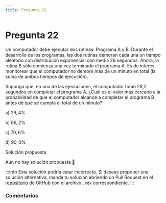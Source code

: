 ```yaml
---
title: Pregunta 22
---
```



# Pregunta 22

Un computador debe ejecutar dos rutinas: Programa A y B. Durante el desarrollo de los programas, las dos rutinas demoran cada una un tiempo aleatorio con distribución exponencial con media 26 segundos. Ahora, la rutina B sólo comienza una vez terminado el programa A. Es de interés monitorear que el computador no demore más de un minuto en total (la suma de ambos tiempos de ejecución).

Suponga que, en una de las ejecuciones, el computador tomó 28,2 segundos en completar el programa A. ¿Cuál es el valor más cercano a la probabilidad de que el computador alcance a completar el programa B antes de que se cumpla el total de un minuto?

a) $29,4 \%$

b) $66,2 \%$

c) $70,6 \%$

d) $90,0 \%$

<MDXDetails>
<summary>Solución propuesta</summary>

Aún no hay solución propuesta 🥲

:::info 
Esta solución podría estar incorrecta. Si deseas proponer una solución alternativa, manda tu solución abriendo
un Pull Request en el [repositorio](https://github.com/crow-rojas/apuntes-fundamentals/pulls) de GitHub con el archivo
`.mdx` correspondiente. 
:::

</MDXDetails>

### Comentarios

<Disqus
  url="https://crow-rojas.github.io/apuntes-fundamentals/docs/mathematics/probability-and-statistics/exercises/2018-1/p22"
  identifier="docs/mathematics/probability-and-statistics/exercises/2018-1/p22"
  title="2018-1 Probabilidades y Estadística - Pregunta 22"
/>
